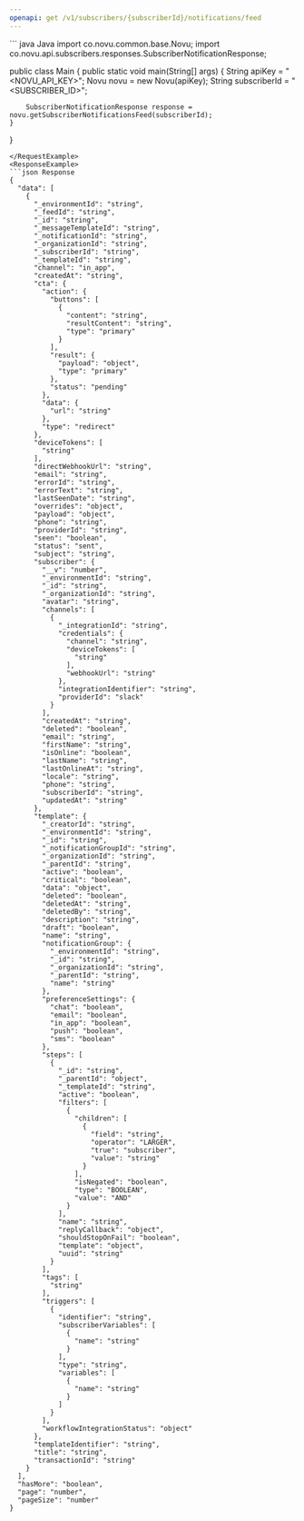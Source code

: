 ```yaml
---
openapi: get /v1/subscribers/{subscriberId}/notifications/feed
---
```



<ApikeyWarning />

<RequestExample>
``` java Java
import co.novu.common.base.Novu;
import co.novu.api.subscribers.responses.SubscriberNotificationResponse;

public class Main {
   public static void main(String[] args) {
        String apiKey = "<NOVU_API_KEY>";
        Novu novu = new Novu(apiKey);
        String subscriberId = "<SUBSCRIBER_ID>";

        SubscriberNotificationResponse response = novu.getSubscriberNotificationsFeed(subscriberId);
    }
}
```
</RequestExample>
<ResponseExample>
```json Response
{
  "data": [
    {
      "_environmentId": "string",
      "_feedId": "string",
      "_id": "string",
      "_messageTemplateId": "string",
      "_notificationId": "string",
      "_organizationId": "string",
      "_subscriberId": "string",
      "_templateId": "string",
      "channel": "in_app",
      "createdAt": "string",
      "cta": {
        "action": {
          "buttons": [
            {
              "content": "string",
              "resultContent": "string",
              "type": "primary"
            }
          ],
          "result": {
            "payload": "object",
            "type": "primary"
          },
          "status": "pending"
        },
        "data": {
          "url": "string"
        },
        "type": "redirect"
      },
      "deviceTokens": [
        "string"
      ],
      "directWebhookUrl": "string",
      "email": "string",
      "errorId": "string",
      "errorText": "string",
      "lastSeenDate": "string",
      "overrides": "object",
      "payload": "object",
      "phone": "string",
      "providerId": "string",
      "seen": "boolean",
      "status": "sent",
      "subject": "string",
      "subscriber": {
        "__v": "number",
        "_environmentId": "string",
        "_id": "string",
        "_organizationId": "string",
        "avatar": "string",
        "channels": [
          {
            "_integrationId": "string",
            "credentials": {
              "channel": "string",
              "deviceTokens": [
                "string"
              ],
              "webhookUrl": "string"
            },
            "integrationIdentifier": "string",
            "providerId": "slack"
          }
        ],
        "createdAt": "string",
        "deleted": "boolean",
        "email": "string",
        "firstName": "string",
        "isOnline": "boolean",
        "lastName": "string",
        "lastOnlineAt": "string",
        "locale": "string",
        "phone": "string",
        "subscriberId": "string",
        "updatedAt": "string"
      },
      "template": {
        "_creatorId": "string",
        "_environmentId": "string",
        "_id": "string",
        "_notificationGroupId": "string",
        "_organizationId": "string",
        "_parentId": "string",
        "active": "boolean",
        "critical": "boolean",
        "data": "object",
        "deleted": "boolean",
        "deletedAt": "string",
        "deletedBy": "string",
        "description": "string",
        "draft": "boolean",
        "name": "string",
        "notificationGroup": {
          "_environmentId": "string",
          "_id": "string",
          "_organizationId": "string",
          "_parentId": "string",
          "name": "string"
        },
        "preferenceSettings": {
          "chat": "boolean",
          "email": "boolean",
          "in_app": "boolean",
          "push": "boolean",
          "sms": "boolean"
        },
        "steps": [
          {
            "_id": "string",
            "_parentId": "object",
            "_templateId": "string",
            "active": "boolean",
            "filters": [
              {
                "children": [
                  {
                    "field": "string",
                    "operator": "LARGER",
                    "true": "subscriber",
                    "value": "string"
                  }
                ],
                "isNegated": "boolean",
                "type": "BOOLEAN",
                "value": "AND"
              }
            ],
            "name": "string",
            "replyCallback": "object",
            "shouldStopOnFail": "boolean",
            "template": "object",
            "uuid": "string"
          }
        ],
        "tags": [
          "string"
        ],
        "triggers": [
          {
            "identifier": "string",
            "subscriberVariables": [
              {
                "name": "string"
              }
            ],
            "type": "string",
            "variables": [
              {
                "name": "string"
              }
            ]
          }
        ],
        "workflowIntegrationStatus": "object"
      },
      "templateIdentifier": "string",
      "title": "string",
      "transactionId": "string"
    }
  ],
  "hasMore": "boolean",
  "page": "number",
  "pageSize": "number"
}
```
</ResponseExample>